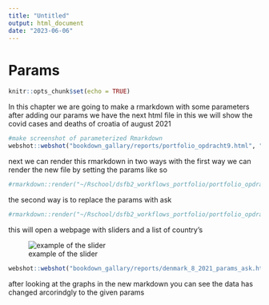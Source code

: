 ```yaml
---
title: "Untitled"
output: html_document
date: "2023-06-06"
---
```

# Params
```r
knitr::opts_chunk$set(echo = TRUE)

```
In this chapter we are going to make a rmarkdown with some parameters
after adding our params we have the next html file in this we will show the covid cases and deaths of croatia of august 2021
```r
#make screenshot of parameterized Rmarkdown
webshot::webshot("bookdown_gallary/reports/portfolio_opdracht9.html", "bookdown_gallary/images/portfolio_opdracht9.png")
```


next we can render this rmarkdown in two ways 
with the first way we can render the new file by setting the params like so
```r
#rmarkdown::render("~/Rschool/dsfb2_workflows_portfolio/portfolio_opdracht9.Rmd", params = list(country = "Denmark", year = 2021, month = 8), output_file = "denmark_8_2021")
```

the second way is to replace the params with ask

```r
#rmarkdown::render("~/Rschool/dsfb2_workflows_portfolio/portfolio_opdracht9.Rmd", params = "ask", output_file = "denmark_8_2021_params_ask")
```
this will open a webpage with sliders and a list of country's

![example of the slider](bookdown_gallary/images/voorbeeld_params.PNG)
```r
webshot::webshot("bookdown_gallary/reports/denmark_8_2021_params_ask.html", "bookdown_gallary/images/denmark_8_2021_params_ask.png")
```
after looking at the graphs in the new markdown you can see the data has changed arcorindgly to the given params

